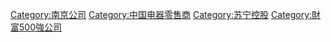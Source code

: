 [[Category:南京公司|Category:南京公司]]
[[Category:中国电器零售商|Category:中国电器零售商]]
[[Category:苏宁控股|Category:苏宁控股]]
[[Category:財富500強公司|Category:財富500強公司]]